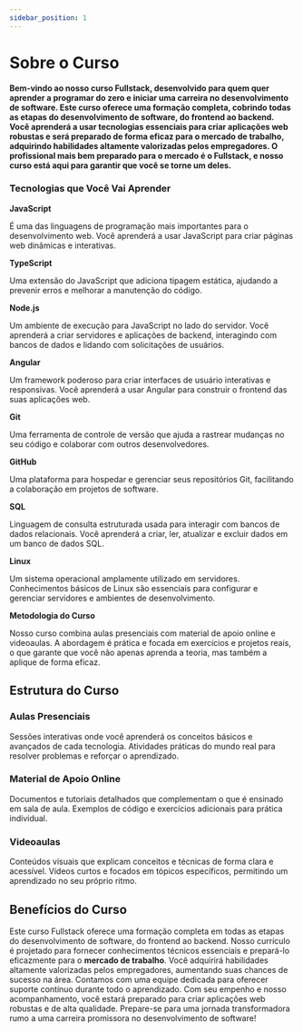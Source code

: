 ```yaml
---
sidebar_position: 1
---
```


# Sobre o Curso


**Bem-vindo ao nosso curso Fullstack, desenvolvido para quem quer aprender a programar do zero e iniciar uma carreira no desenvolvimento de software. Este curso oferece uma formação completa, cobrindo todas as etapas do desenvolvimento de software, do frontend ao backend. Você aprenderá a usar tecnologias essenciais para criar aplicações web robustas e será preparado de forma eficaz para o mercado de trabalho, adquirindo habilidades altamente valorizadas pelos empregadores. O profissional mais bem preparado para o mercado é o Fullstack, e nosso curso está aqui para garantir que você se torne um deles.**

### Tecnologias que Você Vai Aprender

**JavaScript**

É uma das linguagens de programação mais importantes para o desenvolvimento web. Você aprenderá a usar JavaScript para criar páginas web dinâmicas e interativas.

**TypeScript**

Uma extensão do JavaScript que adiciona tipagem estática, ajudando a prevenir erros e melhorar a manutenção do código.

**Node.js**

Um ambiente de execução para JavaScript no lado do servidor. Você aprenderá a criar servidores e aplicações de backend, interagindo com bancos de dados e lidando com solicitações de usuários.

**Angular**

Um framework poderoso para criar interfaces de usuário interativas e responsivas. Você aprenderá a usar Angular para construir o frontend das suas aplicações web.

**Git**

Uma ferramenta de controle de versão que ajuda a rastrear mudanças no seu código e colaborar com outros desenvolvedores.

**GitHub** 

Uma plataforma para hospedar e gerenciar seus repositórios Git, facilitando a colaboração em projetos de software.

**SQL**

Linguagem de consulta estruturada usada para interagir com bancos de dados relacionais. Você aprenderá a criar, ler, atualizar e excluir dados em um banco de dados SQL.

**Linux**

Um sistema operacional amplamente utilizado em servidores. Conhecimentos básicos de Linux são essenciais para configurar e gerenciar servidores e ambientes de desenvolvimento.


**Metodologia do Curso**


Nosso curso combina aulas presenciais com material de apoio online e videoaulas. A abordagem é prática e focada em exercícios e projetos reais, o que garante que você não apenas aprenda a teoria, mas também a aplique de forma eficaz.


## Estrutura do Curso

### Aulas Presenciais

Sessões interativas onde você aprenderá os conceitos básicos e avançados de cada tecnologia.
Atividades práticas do mundo real para resolver problemas e reforçar o aprendizado.

### Material de Apoio Online

Documentos e tutoriais detalhados que complementam o que é ensinado em sala de aula. Exemplos de código e exercícios adicionais para prática individual.

### Videoaulas

Conteúdos visuais que explicam conceitos e técnicas de forma clara e acessível.
Vídeos curtos e focados em tópicos específicos, permitindo um aprendizado no seu próprio ritmo.

## Benefícios do Curso


Este curso Fullstack oferece uma formação completa em todas as etapas do desenvolvimento de software, do frontend ao backend. Nosso currículo é projetado para fornecer conhecimentos técnicos essenciais e prepará-lo eficazmente para o **mercado de trabalho**. Você adquirirá habilidades altamente valorizadas pelos empregadores, aumentando suas chances de sucesso na área. Contamos com uma equipe dedicada para oferecer suporte contínuo durante todo o aprendizado. Com seu empenho e nosso acompanhamento, você estará preparado para criar aplicações web robustas e de alta qualidade. Prepare-se para uma jornada transformadora rumo a uma carreira promissora no desenvolvimento de software!

<!-- Sobre o Curso Fullstack

Bem-vindo ao nosso curso Fullstack! Este curso foi desenvolvido especialmente para quem deseja aprender a programar do zero e construir uma carreira na área de desenvolvimento de software. A seguir, você encontrará uma visão geral clara e detalhada sobre o que você pode esperar aprender e como o curso está estruturado.

O que é um Curso Fullstack?
Um curso Fullstack é uma formação completa que cobre todas as etapas necessárias para criar um software, desde a construção do frontend (a parte do software com a qual os usuários interagem) até o backend (a parte que lida com o armazenamento de dados e lógica de negócios). Em nosso curso, você aprenderá a trabalhar com tecnologias essenciais que o ajudarão a desenvolver aplicações web robustas e eficientes.

Tecnologias que Você Vai Aprender
1. JavaScript e TypeScript

JavaScript: É uma das linguagens de programação mais importantes para o desenvolvimento web. Você aprenderá a usar JavaScript para criar páginas web dinâmicas e interativas.
TypeScript: Uma extensão do JavaScript que adiciona tipagem estática, ajudando a prevenir erros e melhorar a manutenção do código.
2. Node.js

Node.js: Um ambiente de execução para JavaScript no lado do servidor. Você aprenderá a criar servidores e aplicações de backend, interagindo com bancos de dados e lidando com solicitações de usuários.
3. Angular

Angular: Um framework poderoso para criar interfaces de usuário interativas e responsivas. Você aprenderá a usar Angular para construir o frontend das suas aplicações web.
4. Git e GitHub

Git: Uma ferramenta de controle de versão que ajuda a rastrear mudanças no seu código e colaborar com outros desenvolvedores.
GitHub: Uma plataforma para hospedar e gerenciar seus repositórios Git, facilitando a colaboração em projetos de software.
5. SQL

SQL: Linguagem de consulta estruturada usada para interagir com bancos de dados relacionais. Você aprenderá a criar, ler, atualizar e excluir dados em um banco de dados SQL.
6. Linux

Linux: Um sistema operacional amplamente utilizado em servidores. Conhecimentos básicos de Linux são essenciais para configurar e gerenciar servidores e ambientes de desenvolvimento.
Metodologia do Curso
Nosso curso combina aulas presenciais com material de apoio online e videoaulas. A abordagem é prática e focada em exercícios e projetos reais, o que garante que você não apenas aprenda a teoria, mas também a aplique de forma eficaz. A estrutura do curso é a seguinte:

1. Aulas Presenciais

Sessões interativas onde você aprenderá os conceitos básicos e avançados de cada tecnologia.
Atividades práticas para reforçar o aprendizado e resolver dúvidas em tempo real.
2. Material de Apoio Online

Documentos e tutoriais detalhados que complementam o que é ensinado em sala de aula.
Exemplos de código e exercícios adicionais para prática individual.
3. Videoaulas

Conteúdos visuais que explicam conceitos e técnicas de forma clara e acessível.
Vídeos curtos e focados em tópicos específicos, permitindo um aprendizado no seu próprio ritmo.
Benefícios do Curso
Aprendizado Completo: Você obterá uma visão abrangente de todas as etapas do desenvolvimento de software.
Preparação para o Mercado: As habilidades que você adquirirá são altamente valorizadas no mercado de trabalho.
Apoio Contínuo: Nossa equipe estará disponível para ajudar com qualquer dúvida ou dificuldade que você encontrar ao longo do curso.
Conclusão
Este curso é a sua porta de entrada para o mundo da programação e desenvolvimento web. Não importa se você nunca programou antes; com dedicação e o material certo, você será capaz de construir aplicações web completas e de alta qualidade. Estamos aqui para guiá-lo em cada passo do caminho e garantir que você tenha a melhor experiência de aprendizado possível.

Prepare-se para uma jornada empolgante e enriquecedora no universo do desenvolvimento de software! -->